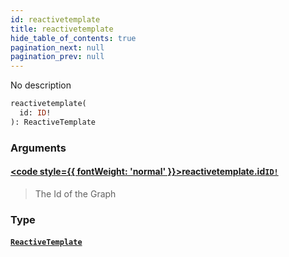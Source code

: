 ```yaml
---
id: reactivetemplate
title: reactivetemplate
hide_table_of_contents: true
pagination_next: null
pagination_prev: null
---
```








No description

```graphql
reactivetemplate(
  id: ID!
): ReactiveTemplate
```


### Arguments

#### [<code style={{ fontWeight: 'normal' }}>reactivetemplate.<b>id</b></code>](#)<Bullet />[`ID!`](/docs/schemas/fluss/scalars/id) <Badge class="secondary" text="non-null"/> <Badge class="secondary" text="scalar"/>
> The Id of the Graph
> 

### Type

#### [`ReactiveTemplate`](/docs/schemas/fluss/objects/reactive-template) <Badge class="secondary" text="object"/>
> 
> 





